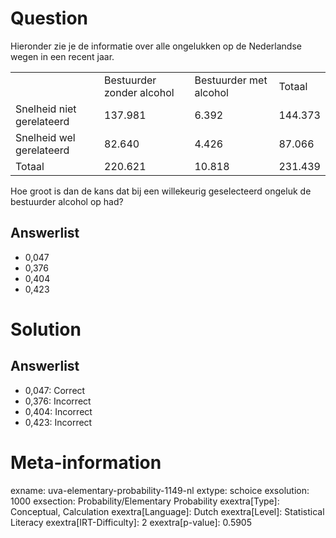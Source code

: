 Question
========

Hieronder zie je de informatie over alle ongelukken op de Nederlandse
wegen in een recent jaar.

--------------------------- --------------------------- ------------------------ ---------
                            Bestuurder zonder alcohol   Bestuurder met alcohol   Totaal
Snelheid niet gerelateerd   137.981                     6.392                    144.373
Snelheid wel gerelateerd    82.640                      4.426                    87.066
Totaal                      220.621                     10.818                   231.439
--------------------------- --------------------------- ------------------------ ---------

Hoe groot is dan de kans dat bij een willekeurig geselecteerd ongeluk de
bestuurder alcohol op had?

Answerlist
----------

* 0,047
* 0,376
* 0,404
* 0,423

Solution
========

Answerlist
----------

* 0,047: Correct
* 0,376: Incorrect
* 0,404: Incorrect
* 0,423: Incorrect

Meta-information
================
exname: uva-elementary-probability-1149-nl
extype: schoice
exsolution: 1000
exsection: Probability/Elementary Probability
exextra[Type]: Conceptual, Calculation
exextra[Language]: Dutch
exextra[Level]: Statistical Literacy
exextra[IRT-Difficulty]: 2
exextra[p-value]: 0.5905
